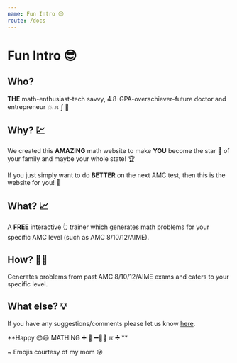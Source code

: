 ```yaml
---
name: Fun Intro 😎
route: /docs
---
```


# Fun Intro 😎

## Who?
**THE** math-enthusiast-tech savvy, 4.8-GPA-overachiever-future doctor and entrepreneur 💥 ℼ ∫ 🥇

## Why? 💹
We created this **AMAZING** math website to make **YOU** become the star 🌟 of your family and maybe your whole state! 🏆 

If you just simply want to do **BETTER** on the next AMC test, then this is the website for you! 🥇

## What? 📈
A **FREE** interactive 👆 trainer which generates math problems for your specific AMC level (such as AMC 8/10/12/AIME).

## How? 👨‍💻
Generates problems from past AMC 8/10/12/AIME exams and caters to your specific level.

## What else? 💡
If you have any suggestions/comments please let us know [here](https://artofproblemsolving.com/community/c1967976h2362114). 

**Happy 😎😃 MATHING ➕ 🧮 ➖👨‍🔬 ℼ ➗ **

~ Emojis courtesy of my mom 😜